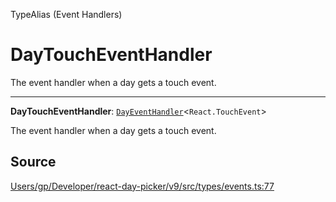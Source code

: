 <SectionTitle>TypeAlias (Event Handlers)</SectionTitle>

# DayTouchEventHandler

<Description>
The event handler when a day gets a touch event.
</Description>

---

<a id="undefined" name="undefined"></a>

<SignatureMemberIdentifier>**DayTouchEventHandler**: [`DayEventHandler`](/api/type-aliases/DayEventHandler.md)\<`React.TouchEvent`\></SignatureMemberIdentifier>

The event handler when a day gets a touch event.

## Source

[Users/gp/Developer/react-day-picker/v9/src/types/events.ts:77](https://github.com/gpbl/react-day-picker/blob/b97c86295/src/types/events.ts#L77)
